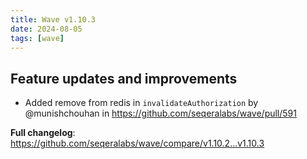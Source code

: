 ```yaml
---
title: Wave v1.10.3
date: 2024-08-05
tags: [wave]
---
```


## Feature updates and improvements

- Added remove from redis in `invalidateAuthorization` by @munishchouhan in https://github.com/seqeralabs/wave/pull/591

**Full changelog**: https://github.com/seqeralabs/wave/compare/v1.10.2...v1.10.3
